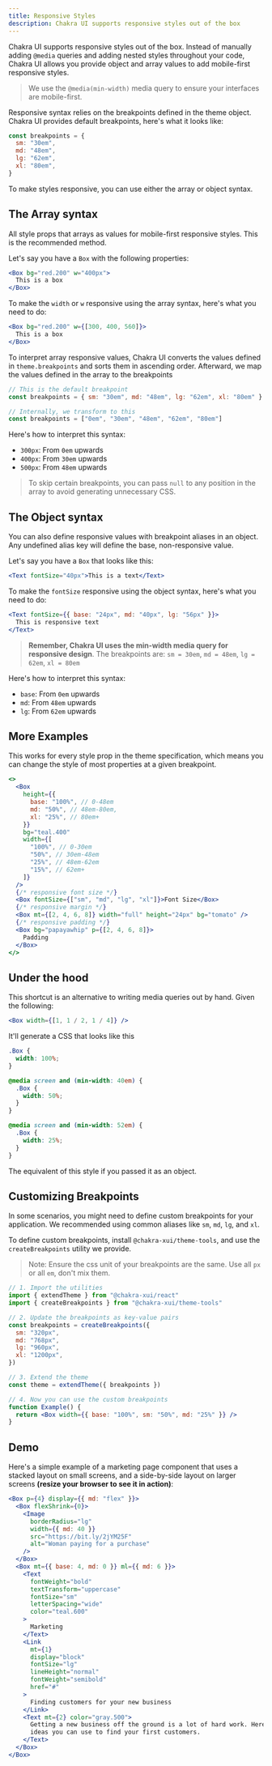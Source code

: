```yaml
---
title: Responsive Styles
description: Chakra UI supports responsive styles out of the box
---
```


Chakra UI supports responsive styles out of the box. Instead of manually adding
`@media` queries and adding nested styles throughout your code, Chakra UI allows
you provide object and array values to add mobile-first responsive styles.

> We use the `@media(min-width)` media query to ensure your interfaces are
> mobile-first.

Responsive syntax relies on the breakpoints defined in the theme object. Chakra
UI provides default breakpoints, here's what it looks like:

```js
const breakpoints = {
  sm: "30em",
  md: "48em",
  lg: "62em",
  xl: "80em",
}
```

To make styles responsive, you can use either the array or object syntax.

## The Array syntax

All style props that arrays as values for mobile-first responsive styles. This
is the recommended method.

Let's say you have a `Box` with the following properties:

```jsx live=false
<Box bg="red.200" w="400px">
  This is a box
</Box>
```

To make the `width` or `w` responsive using the array syntax, here's what you
need to do:

```jsx live=false
<Box bg="red.200" w={[300, 400, 560]}>
  This is a box
</Box>
```

To interpret array responsive values, Chakra UI converts the values defined in
`theme.breakpoints` and sorts them in ascending order. Afterward, we map the
values defined in the array to the breakpoints

```js
// This is the default breakpoint
const breakpoints = { sm: "30em", md: "48em", lg: "62em", xl: "80em" }

// Internally, we transform to this
const breakpoints = ["0em", "30em", "48em", "62em", "80em"]
```

Here's how to interpret this syntax:

- `300px`: From `0em` upwards
- `400px`: From `30em` upwards
- `500px`: From `48em` upwards

> To skip certain breakpoints, you can pass `null` to any position in the array
> to avoid generating unnecessary CSS.

## The Object syntax

You can also define responsive values with breakpoint aliases in an object. Any
undefined alias key will define the base, non-responsive value.

Let's say you have a `Box` that looks like this:

```jsx live=false
<Text fontSize="40px">This is a text</Text>
```

To make the `fontSize` responsive using the object syntax, here's what you need
to do:

```jsx live=false
<Text fontSize={{ base: "24px", md: "40px", lg: "56px" }}>
  This is responsive text
</Text>
```

> **Remember, Chakra UI uses the min-width media query for responsive design**.
> The breakpoints are: `sm = 30em`, `md = 48em`, `lg = 62em`, `xl = 80em`

Here's how to interpret this syntax:

- `base`: From `0em` upwards
- `md`: From `48em` upwards
- `lg`: From `62em` upwards

## More Examples

This works for every style prop in the theme specification, which means you can
change the style of most properties at a given breakpoint.

```jsx live=false
<>
  <Box
    height={{
      base: "100%", // 0-48em
      md: "50%", // 48em-80em,
      xl: "25%", // 80em+
    }}
    bg="teal.400"
    width={[
      "100%", // 0-30em
      "50%", // 30em-48em
      "25%", // 48em-62em
      "15%", // 62em+
    ]}
  />
  {/* responsive font size */}
  <Box fontSize={["sm", "md", "lg", "xl"]}>Font Size</Box>
  {/* responsive margin */}
  <Box mt={[2, 4, 6, 8]} width="full" height="24px" bg="tomato" />
  {/* responsive padding */}
  <Box bg="papayawhip" p={[2, 4, 6, 8]}>
    Padding
  </Box>
</>
```

## Under the hood

This shortcut is an alternative to writing media queries out by hand. Given the
following:

```jsx live=false
<Box width={[1, 1 / 2, 1 / 4]} />
```

It'll generate a CSS that looks like this

```css
.Box {
  width: 100%;
}

@media screen and (min-width: 40em) {
  .Box {
    width: 50%;
  }
}

@media screen and (min-width: 52em) {
  .Box {
    width: 25%;
  }
}
```

The equivalent of this style if you passed it as an object.

## Customizing Breakpoints

In some scenarios, you might need to define custom breakpoints for your
application. We recommended using common aliases like `sm`, `md`, `lg`, and
`xl`.

To define custom breakpoints, install `@chakra-xui/theme-tools`, and use the
`createBreakpoints` utility we provide.

> Note: Ensure the css unit of your breakpoints are the same. Use all `px` or
> all `em`, don't mix them.

```jsx live=false
// 1. Import the utilities
import { extendTheme } from "@chakra-xui/react"
import { createBreakpoints } from "@chakra-xui/theme-tools"

// 2. Update the breakpoints as key-value pairs
const breakpoints = createBreakpoints({
  sm: "320px",
  md: "768px",
  lg: "960px",
  xl: "1200px",
})

// 3. Extend the theme
const theme = extendTheme({ breakpoints })

// 4. Now you can use the custom breakpoints
function Example() {
  return <Box width={{ base: "100%", sm: "50%", md: "25%" }} />
}
```

## Demo

Here's a simple example of a marketing page component that uses a stacked layout
on small screens, and a side-by-side layout on larger screens **(resize your
browser to see it in action)**:

```jsx
<Box p={4} display={{ md: "flex" }}>
  <Box flexShrink={0}>
    <Image
      borderRadius="lg"
      width={{ md: 40 }}
      src="https://bit.ly/2jYM25F"
      alt="Woman paying for a purchase"
    />
  </Box>
  <Box mt={{ base: 4, md: 0 }} ml={{ md: 6 }}>
    <Text
      fontWeight="bold"
      textTransform="uppercase"
      fontSize="sm"
      letterSpacing="wide"
      color="teal.600"
    >
      Marketing
    </Text>
    <Link
      mt={1}
      display="block"
      fontSize="lg"
      lineHeight="normal"
      fontWeight="semibold"
      href="#"
    >
      Finding customers for your new business
    </Link>
    <Text mt={2} color="gray.500">
      Getting a new business off the ground is a lot of hard work. Here are five
      ideas you can use to find your first customers.
    </Text>
  </Box>
</Box>
```
